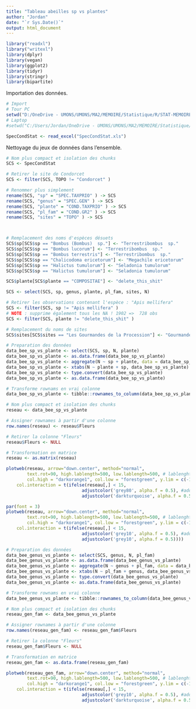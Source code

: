 ```yaml
---
title: "Tableau abeilles sp vs plantes"
author: "Jordan"
date: "`r Sys.Date()`"
output: html_document
---
```


```r
library("readxl") 
library("writexl")
library(dplyr)
library(vegan)
library(ggplot2)
library(tidyr)
library(stringr)
library(bipartite)
```

Importation des données.
```r
# Import
# Tour PC
setwd("D:/OneDrive - UMONS/UMONS/MA2/MEMOIRE/Statistique/R/STAT-MEMOIRE/RAW")
# Laptop
#setwd("C:/Users/Jordan/OneDrive - UMONS/UMONS/MA2/MEMOIRE/Statistique/R/STAT-MEMOIRE/RAW2")

SpecCondStat <- read_excel("SpecCondStat.xls")

```

Nettoyage du jeux de données dans l'ensemble.
```r
# Nom plus compact et isolation des chunks
SCS <- SpecCondStat

# Retirer le site de Condorcet
SCS <- filter(SCS, TOPO != "Condorcet" )

# Renommer plus simplement
rename(SCS, "sp" = "SPEC.TAXPRIO" ) -> SCS
rename(SCS, "genus" = "SPEC.GEN" ) -> SCS
rename(SCS, "plante" = "COND.TAXPRIO" ) -> SCS
rename(SCS, "pl_fam" = "COND.GR2" ) -> SCS
rename(SCS, "sites" = "TOPO" ) -> SCS



# Remplacement des noms d'espèces désuets
SCS$sp[SCS$sp == "Bombus (Bombus)  sp."] <- "Terrestribombus  sp."
SCS$sp[SCS$sp == "Bombus lucorum"] <- "Terrestribombus  sp."
SCS$sp[SCS$sp == "Bombus terrestris"] <- "Terrestribombus  sp."
SCS$sp[SCS$sp == "Chalicodoma ericetorum"] <- "Megachile ericetorum"
SCS$sp[SCS$sp == "Halictus tumulorum"] <- "Seladonia tumulorum"
SCS$sp[SCS$sp == "Halictus tumulorum"] <- "Seladonia tumulorum"

SCS$plante[SCS$plante == "COMPOSITAE"] <- "delete_this_shit"

SCS <- select(SCS, sp, genus, plante, pl_fam, sites, N)

# Retirer les observations contenant l'espèce : "Apis mellifera"
SCS <- filter(SCS, sp != "Apis mellifera" )
# NOTE : supprime également tous les NA ! 1902 =>  728 obs
SCS <- filter(SCS, plante != "delete_this_shit" )

# Remplacement du noms de sites
SCS$sites[SCS$sites == "Les Gourmandes de la Procession"] <- "Gourmandes"
```

```r
# Preparation des données
data_bee_sp_vs_plante <- select(SCS, sp, N, plante)
data_bee_sp_vs_plante <- as.data.frame(data_bee_sp_vs_plante)
data_bee_sp_vs_plante <- aggregate(N ~ sp + plante, data = data_bee_sp_vs_plante, sum)
data_bee_sp_vs_plante <- xtabs(N ~ plante + sp, data_bee_sp_vs_plante)
data_bee_sp_vs_plante <- type.convert(data_bee_sp_vs_plante)
data_bee_sp_vs_plante <- as.data.frame(data_bee_sp_vs_plante)

# Transforme rownams en vrai colonne
data_bee_sp_vs_plante <- tibble::rownames_to_column(data_bee_sp_vs_plante, "Fleurs")
```


```r
# Nom plus compact et isolation des chunks
reseau <- data_bee_sp_vs_plante

# Assigner rownames à partir d'une colonne
row.names(reseau) <- reseau$Fleurs

# Retirer la colonne "Fleurs"
reseau$Fleurs <- NULL

# Transformation en matrice
reseau <- as.matrix(reseau)
```

```r
plotweb(reseau, arrow="down.center", method="normal", 
        text.rot=90, high.lablength=500, low.lablength=500, # lablenght = nbr caractère limité
        col.high = "darkorange1", col.low = "forestgreen", y.lim = c(-1.5, 4),
    col.interaction = t(ifelse(reseau[,] < 15,
                             adjustcolor('grey80', alpha.f = 0.5), #add alpha to colors
                             adjustcolor('darkturquoise', alpha.f = 0.5)))) 
```

```r
par(font = 3)
plotweb(reseau, arrow="down.center", method="normal", 
        text.rot=90, high.lablength=500, low.lablength=500, # lablenght = nbr caractère limité
        col.high = "darkorange1", col.low = "forestgreen", y.lim = c(-1.5, 4),bor.col.interaction = NA, #remove the black border color
    col.interaction = t(ifelse(reseau[,] < 15,
                             adjustcolor('grey10', alpha.f = 0.5), #add alpha to colors
                             adjustcolor('grey10', alpha.f = 0.5)))) 
```



```r
# Preparation des données
data_bee_genus_vs_plante <- select(SCS, genus, N, pl_fam)
data_bee_genus_vs_plante <- as.data.frame(data_bee_genus_vs_plante)
data_bee_genus_vs_plante <- aggregate(N ~ genus + pl_fam, data = data_bee_genus_vs_plante, sum)
data_bee_genus_vs_plante <- xtabs(N ~ pl_fam + genus, data_bee_genus_vs_plante)
data_bee_genus_vs_plante <- type.convert(data_bee_genus_vs_plante)
data_bee_genus_vs_plante <- as.data.frame(data_bee_genus_vs_plante)

# Transforme rownams en vrai colonne
data_bee_genus_vs_plante <- tibble::rownames_to_column(data_bee_genus_vs_plante, "Fleurs")
```

```r
# Nom plus compact et isolation des chunks
reseau_gen_fam <- data_bee_genus_vs_plante

# Assigner rownames à partir d'une colonne
row.names(reseau_gen_fam) <- reseau_gen_fam$Fleurs

# Retirer la colonne "Fleurs"
reseau_gen_fam$Fleurs <- NULL

# Transformation en matrice
reseau_gen_fam <- as.data.frame(reseau_gen_fam)

```


```r
plotweb(reseau_gen_fam, arrow="down.center", method="normal", 
        text.rot=90, high.lablength=500, low.lablength=500, # lablenght = nbr caractère limité
        col.high = "darkorange1", col.low = "forestgreen", y.lim = c(-1.5, 4),bor.col.interaction = NA, #remove the black border color
    col.interaction = t(ifelse(reseau[,] < 15,
                             adjustcolor('grey10', alpha.f = 0.5), #add alpha to colors
                             adjustcolor('darkturquoise', alpha.f = 0.5)))) 
```

